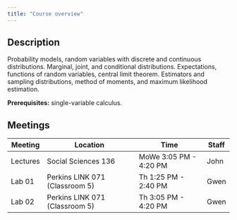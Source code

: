 ```yaml
---
title: "Course overview"
---
```


## Description

Probability models, random variables with discrete and continuous distributions. Marginal, joint, and conditional distributions. Expectations, functions of random variables, central limit theorem. Estimators and sampling distributions, method of moments, and maximum likelihood estimation.

**Prerequisites:** single-variable calculus.

## Meetings

| Meeting  | Location                       | Time                   | Staff |
|----------|--------------------------------|------------------------|-------|
| Lectures | Social Sciences 136            | MoWe 3:05 PM - 4:20 PM | John  |
| Lab 01   | Perkins LINK 071 (Classroom 5) | Th 1:25 PM - 2:40 PM   | Gwen  |
| Lab 02   | Perkins LINK 071 (Classroom 5) | Th 3:05 PM - 4:20 PM   | Gwen  |
